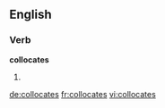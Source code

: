 ==English==

===Verb===
'''collocates'''

# {{en-third-person singular of|collocate}}

[[de:collocates]]
[[fr:collocates]]
[[vi:collocates]]